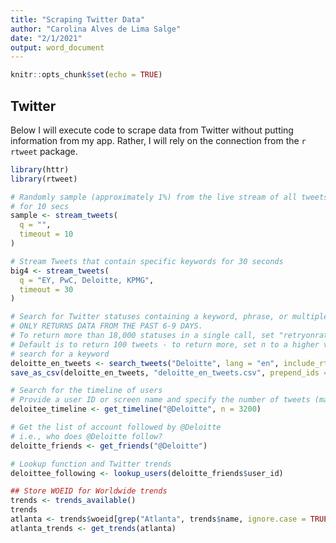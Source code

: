 ```yaml
---
title: "Scraping Twitter Data"
author: "Carolina Alves de Lima Salge"
date: "2/1/2021"
output: word_document
---
```


```r
knitr::opts_chunk$set(echo = TRUE)
```

## Twitter

Below I will execute code to scrape data from Twitter without putting information from my app. Rather, I will rely on the connection from the `r rtweet` package.

```r
library(httr)
library(rtweet)

# Randomly sample (approximately 1%) from the live stream of all tweets 
# for 10 secs
sample <- stream_tweets(
  q = "",
  timeout = 10
)

# Stream Tweets that contain specific keywords for 30 seconds
big4 <- stream_tweets(
  q = "EY, PwC, Deloitte, KPMG",
  timeout = 30
)

# Search for Twitter statuses containing a keyword, phrase, or multiple keywords.
# ONLY RETURNS DATA FROM THE PAST 6-9 DAYS. 
# To return more than 18,000 statuses in a single call, set "retryonratelimit" to TRUE.
# Default is to return 100 tweets - to return more, set n to a higher value
# search for a keyword
deloitte_en_tweets <- search_tweets("Deloitte", lang = "en", include_rts = FALSE, n = 5000)
save_as_csv(deloitte_en_tweets, "deloitte_en_tweets.csv", prepend_ids = TRUE, na = "", fileEncoding = "UTF-8")

# Search for the timeline of users
# Provide a user ID or screen name and specify the number of tweets (max of 3,200).
deloitee_timeline <- get_timeline("@Deloitte", n = 3200)

# Get the list of account followed by @Deloitte 
# i.e., who does @Deloitte follow?
deloitte_friends <- get_friends("@Deloitte")

# Lookup function and Twitter trends
deloittee_following <- lookup_users(deloitte_friends$user_id)

## Store WOEID for Worldwide trends
trends <- trends_available()
trends
atlanta <- trends$woeid[grep("Atlanta", trends$name, ignore.case = TRUE)]
atlanta_trends <- get_trends(atlanta)
```

